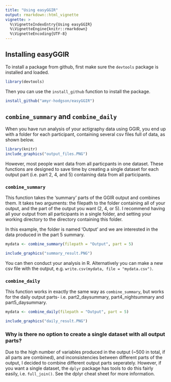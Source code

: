 ```yaml
---
title: "Using easyGGIR"
output: rmarkdown::html_vignette
vignette: >
  %\VignetteIndexEntry{Using easyGGIR}
  %\VignetteEngine{knitr::rmarkdown}
  %\VignetteEncoding{UTF-8}
---
```


## Installing easyGGIR

To install a package from github, first make sure the `devtools` package is installed and loaded. 

```r
library(devtools)
```

Then you can use the `install_github` function to install the package.

```r
install_github("amyr-hodgson/easyGGIR")
```

## `combine_summary` and `combine_daily`

When you have run analysis of your actigraphy data using GGIR, you end up with a folder for each participant, containing several csv files full of data, as shown below. 

```r
library(knitr)
include_graphics("output_files.PNG")
```

However, most people want data from all particpants in one dataset. These functions are designed to save time by creating a single dataset for each output part (i.e. part 2, 4, and 5) containing data from all participants. 

### `combine_summary`

This function takes the 'summary' parts of the GGIR output and combines them. It takes two arguments: the filepath to the folder containing all of your output, and the part of the output you want (2, 4, or 5). I recommend having all your output from all participants in a single folder, and setting your working directory to the directory containing this folder. 

In this example, the folder is named 'Output' and we are interested in the data produced in the part 5 summary.

```r
mydata <- combine_summary(filepath = "Output", part = 5)
```
```r
include_graphics("summary_result.PNG")
```

You can then conduct your analysis in R. Alternatively you can make a new csv file with the output, e.g. `write.csv(mydata, file = "mydata.csv")`.

### `combine_daily`

This function works in exactly the same way as `combine_summary`, but works for the daily output parts- i.e. part2_daysummary, part4_nightsummary and part5_daysummary.

```r
mydata <- combine_daily(filepath = "Output", part = 5)
```
```r
include_graphics("daily_result.PNG")
```


### Why is there no option to create a single dataset with all output parts?

Due to the high number of variables produced in the output (~500 in total, if all parts are combined), and inconsistencies between different parts of the output, I decided to combine different output parts seperately. However, if you want a single dataset, the `dplyr` package has tools to do this fairly easily, i.e. `full_join()`. See the dplyr cheat sheet for more information.
